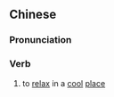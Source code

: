 ==Chinese==
{{zh-forms}}

===Pronunciation===
{{zh-pron
|m=chéngliáng
|cat=v
}}

===Verb===
{{zh-verb}}

# to [[relax]] in a [[cool]] [[place]]